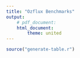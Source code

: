 ```yaml
---
title: "Ozflux Benchmarks"
output:
    # pdf_document:
    html_document:
        theme: united
---
```


```r
source("generate-table.r")
```
